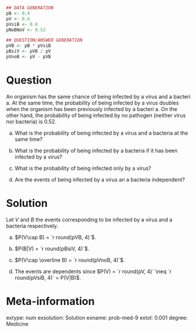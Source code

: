
```r
## DATA GENERATION
pB <- 0.4
pV <- 0.4
pVsiB <- 0.8
pNoBNoV <- 0.52

## QUESTION/ANSWER GENERATION
pVB <- pB * pVsiB
pBsiV <- pVB / pV
pVnoB <- pV - pVB
```

Question
========
An organism has the same chance of being infected by a virus and a bacteri
a. At the same time, the probability of being infected by a virus doubles when the organism has been previously infected by a bacteri
a. On the other hand, the probability of being infected by no pathogen (neither virus nor bacteria) is $0.52$.

a. What is the probability of being infected by a virus and a bacteria at the same time?

a. What is the probability of being infected by a bacteria if it has been infected by a virus?

a. What is the probability of being infected only by a virus?

a. Are the events of being infected by a virus an a bacteria independent?

Solution
========
Let $V$ and $B$ the events corresponding to be infected by a virus and a bacteria respectively.

a. $P(V\cap B) = `r round(pVB, 4)`$.

a. $P(B|V) = `r round(pBsiV, 4)`$.

a. $P(V\cap \overline B) = `r round(pVnoB, 4)`$.

a. The events are dependents since $P(V) = `r round(pV, 4)` \neq `r round(pVsiB, 4)` = P(V|B)$.

Meta-information 
================
extype: num
exsolution: Solution
exname: prob-med-9
extol: 0.001
degree: Medicine
 
